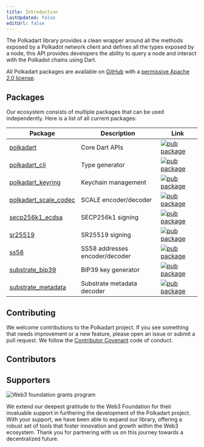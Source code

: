 ```yaml
---
title: Introduction
lastUpdated: false
editUrl: false
---
```



The Polkadart library provides a clean wrapper around all the methods exposed by a Polkadot network client and defines all the types exposed by a node, this API provides developers the ability to query a node and interact with the Polkadot chains using Dart.

All Polkadart packages are available on [GitHub](https://github.com/leonardocustodio/polkadart) with a [permissive Apache 2.0 license](https://github.com/leonardocustodio/polkadart/blob/main/LICENSE).

## Packages

Our ecosystem consists of multiple packages that can be used independently. Here is a list of all current packages:

| Package                                                                                                           | Description                    | Link                                                                                                                     |
|-------------------------------------------------------------------------------------------------------------------|--------------------------------|--------------------------------------------------------------------------------------------------------------------------|
| [polkadart](https://github.com/leonardocustodio/polkadart/tree/master/packages/polkadart)                         | Core Dart APIs                 | [![pub package](https://img.shields.io/pub/v/polkadart.svg)](https://pub.dev/packages/polkadart)                         |
| [polkadart_cli](https://github.com/leonardocustodio/polkadart/tree/master/packages/polkadart_cli)                 | Type generator                 | [![pub package](https://img.shields.io/pub/v/polkadart_cli.svg)](https://pub.dev/packages/polkadart_cli)                 |
| [polkadart_keyring](https://github.com/leonardocustodio/polkadart/tree/master/packages/polkadart_keyring)         | Keychain management            | [![pub package](https://img.shields.io/pub/v/polkadart_keyring.svg)](https://pub.dev/packages/polkadart_keyring)         |
| [polkadart_scale_codec](https://github.com/leonardocustodio/polkadart/tree/master/packages/polkadart_scale_codec) | SCALE encoder/decoder          | [![pub package](https://img.shields.io/pub/v/polkadart_scale_codec.svg)](https://pub.dev/packages/polkadart_scale_codec) |
| [secp256k1_ecdsa](https://github.com/leonardocustodio/polkadart/tree/master/packages/secp256k1_ecdsa)             | SECP256k1 signing              | [![pub package](https://img.shields.io/pub/v/secp256k1_ecdsa.svg)](https://pub.dev/packages/secp256k1_ecdsa)             |
| [sr25519](https://github.com/leonardocustodio/polkadart/tree/master/packages/sr25519)                             | SR25519 signing                | [![pub package](https://img.shields.io/pub/v/sr25519.svg)](https://pub.dev/packages/sr25519)                             |
| [ss58](https://github.com/leonardocustodio/polkadart/tree/master/packages/ss58)                                   | SS58 addresses encoder/decoder | [![pub package](https://img.shields.io/pub/v/ss58.svg)](https://pub.dev/packages/ss58)                                   |
| [substrate_bip39](https://github.com/leonardocustodio/polkadart/tree/master/packages/substrate_bip39)             | BIP39 key generator            | [![pub package](https://img.shields.io/pub/v/substrate_bip39.svg)](https://pub.dev/packages/substrate_bip39)             |
| [substrate_metadata](https://github.com/leonardocustodio/polkadart/tree/master/packages/substrate_metadata)       | Substrate metadata decoder     | [![pub package](https://img.shields.io/pub/v/substrate_metadata.svg)](https://pub.dev/packages/substrate_metadata)       |

## Contributing

We welcome contributions to the Polkadart project. If you see something that needs improvement or a new feature, please open an issue or submit a pull request. We follow the [Contributor Covenant](https://www.contributor-covenant.org/version/2/0/code_of_conduct/) code of conduct.

## Contributors

<Contributors />

## Supporters

<img
	src="https://raw.githubusercontent.com/w3f/Grants-Program/00855ef70bc503433dc9fccc057c2f66a426a82b/static/img/badge_black.svg"
	alt="Web3 foundation grants program"
/>

We extend our deepest gratitude to the Web3 Foundation for their invaluable support in furthering the development of the Polkadart project. With your support, we have been able to expand our library, offering a robust set of tools that foster innovation and growth within the Web3 ecosystem. Thank you for partnering with us on this journey towards a decentralized future.
